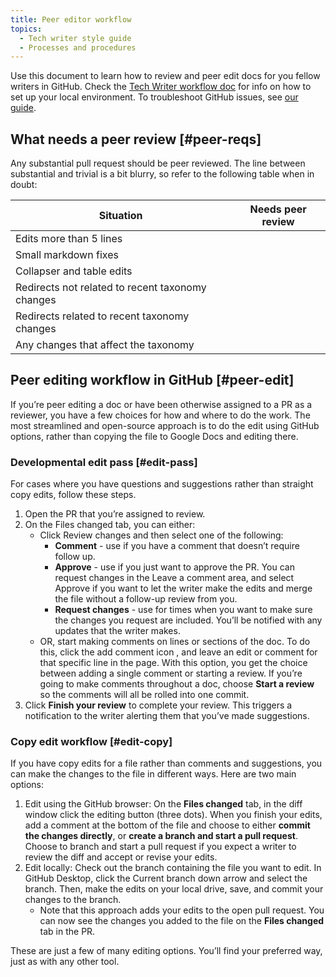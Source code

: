 ```yaml
---
title: Peer editor workflow
topics:
  - Tech writer style guide
  - Processes and procedures
---
```


Use this document to learn how to review and peer edit docs for you fellow writers in GitHub. Check the [Tech Writer workflow doc](/docs/style-guide/writer-workflow/tech-writer-workflow/) for info on how to set up your local environment. To troubleshoot GitHub issues, see [our guide](/docs/style-guide/writer-workflow/github-troubleshooting/).

## What needs a peer review [#peer-reqs]

Any substantial pull request should be peer reviewed. The line between substantial and trivial is a bit blurry, so refer to the following table when in doubt:

<table>
  <thead>
    <tr>
      <th>
Situation        
      </th>
      <th>
Needs peer review        
      </th>
    </tr>
  </thead>
    <tbody>
    <tr>
      <td>
        Edits more than 5 lines        
      </td>
      <td>
        <Icon
        style={{color: '#328787'}}
        name="fe-check"
        />       
      </td>
    </tr>
    <tr>
        <td>Small markdown fixes</td>
        <td>       
            <Icon
            style={{color: '#328787'}}
            name="fe-x-circle"
        /></td>
    </tr>
    <tr>
        <td>Collapser and table edits</td>
        <td>
            <Icon
            style={{color: '#328787'}}
            name="fe-check"
        />
        </td>
    </tr>
    <tr>
        <td>Redirects not related to recent taxonomy changes</td>
        <td>       
            <Icon
            style={{color: '#328787'}}
            name="fe-x-circle"
        /></td>
    </tr>
    <tr>
        <td>Redirects related to recent taxonomy changes</td>       
        <td>       
            <Icon
            style={{color: '#328787'}}
            name="fe-check"
        />
        </td>
    </tr>
    <tr>
        <td>Any changes that affect the taxonomy</td>
        <td>       
            <Icon
            style={{color: '#328787'}}
            name="fe-check"
            />
        </td>        
    </tr>    
    </tbody>
</table>

## Peer editing workflow in GitHub [#peer-edit]

If you’re peer editing a doc or have been otherwise assigned to a PR as a reviewer, you have a few choices for how and where to do the work.  The most streamlined and open-source approach is to do the edit using GitHub options, rather than copying the file to Google Docs and editing there. 

### Developmental edit pass [#edit-pass]

For cases where you have questions and suggestions rather than straight copy edits, follow these steps.

1. Open the PR that you’re assigned to review.
2. On the Files changed tab, you can either:
    - Click Review changes and then select one of the following:
      - **Comment** - use if you have a comment that doesn’t require follow up.
      - **Approve** - use if you just want to approve the PR. You can request changes in the Leave a comment area, and select Approve if you want to let the writer make the edits and merge the file without a follow-up review from you.
      - **Request changes** - use for times when you want to make sure the changes you request are included. You’ll be notified with any updates that the writer makes. 
    - OR, start making comments on lines or sections of the doc. To do this, click the add comment icon , and leave an edit or comment for that specific line in the page. With this option, you get the choice between adding a single comment or starting a review. If you’re going to make comments throughout a doc, choose **Start a review** so the comments will all be rolled into one commit.
3. Click **Finish your review** to complete your review. This triggers a notification to the writer alerting them that you’ve made suggestions. 

### Copy edit workflow [#edit-copy]

If you have copy edits for a file rather than comments and suggestions, you can make the changes to the file in different ways. Here are two main options:

1. Edit using the GitHub browser: On the **Files changed** tab, in the diff window click the editing button (three dots). When you finish your edits, add a comment at the bottom of the file and choose to either **commit the changes directly**, or **create a branch and start a pull request**. Choose to branch and start a pull request if you expect a writer to review the diff and accept or revise your edits.
2. Edit locally: Check out the branch containing the file you want to edit. In GitHub Desktop, click the Current branch down arrow and select the branch. Then, make the edits on your local drive, save, and commit your changes to the branch. 
    - Note that this approach adds your edits to the open pull request. You can now see the changes you added to the file on the **Files changed** tab in the PR.

These are just a few of many editing options. You’ll find your preferred way, just as with any other tool.  





